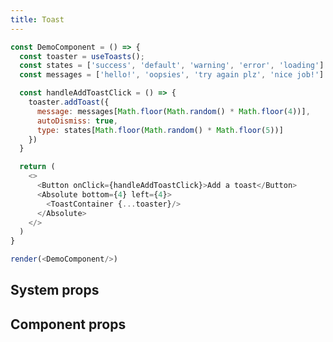 ```yaml
---
title: Toast
---
```


```javascript live noinline
const DemoComponent = () => {
  const toaster = useToasts();
  const states = ['success', 'default', 'warning', 'error', 'loading']
  const messages = ['hello!', 'oopsies', 'try again plz', 'nice job!']

  const handleAddToastClick = () => {
    toaster.addToast({
      message: messages[Math.floor(Math.random() * Math.floor(4))],
      autoDismiss: true,
      type: states[Math.floor(Math.random() * Math.floor(5))]
    })
  }

  return (
    <>
      <Button onClick={handleAddToastClick}>Add a toast</Button>
      <Absolute bottom={4} left={4}>
        <ToastContainer {...toaster}/>
      </Absolute>
    </>
  )
}

render(<DemoComponent/>)
```

## System props


## Component props
